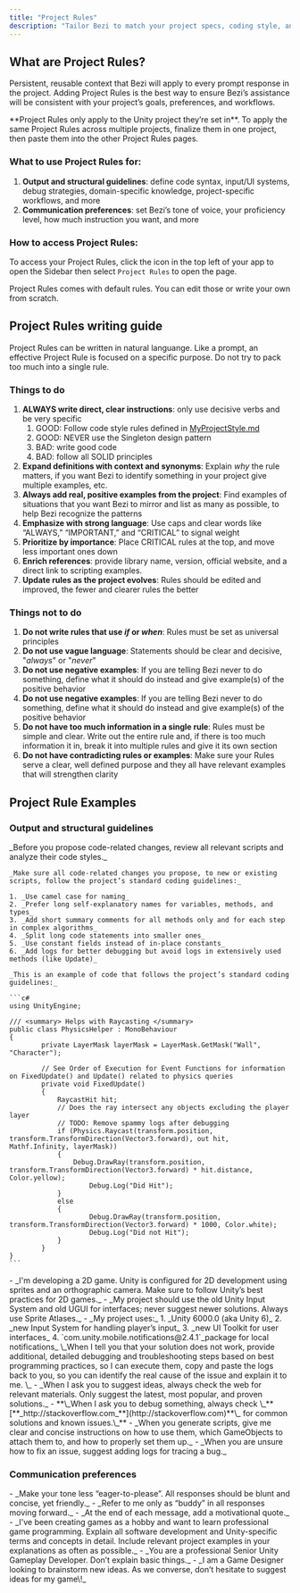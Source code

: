 ```yaml
---
title: "Project Rules"
description: "Tailor Bezi to match your project specs, coding style, and communication preferences"
---
```


## What are Project Rules?

Persistent, reusable context that Bezi will apply to every prompt response in the project. Adding Project Rules is the best way to ensure Bezi’s assistance will be consistent with your project’s goals, preferences, and workflows.

<Note>
  **Project Rules only apply to the Unity project they’re set in**. To apply the same Project Rules across multiple projects, finalize them in one project, then paste them into the other Project Rules pages.
</Note>

### **What to use Project Rules for:**

1. **Output and structural guidelines**: define code syntax, input/UI systems, debug strategies, domain-specific knowledge, project-specific workflows, and more
2. **Communication preferences**: set Bezi’s tone of voice, your proficiency level, how much instruction you want, and more

### **How to access Project Rules:**

To access your Project Rules, click the  <Icon icon="sidebar" iconType="regular" color="#000000" />  icon in the top left of your app to open the Sidebar then select `Project Rules` to open the page.

Project Rules comes with default rules. You can edit those or write your own from scratch.

## Project Rules writing guide

Project Rules can be written in natural languange. Like a prompt, an effective Project Rule is focused on a specific purpose. Do not try to pack too much into a single rule.

### **Things to do**

1. **ALWAYS write direct, clear instructions**: only use decisive verbs and be very specific
   1. GOOD: Follow code style rules defined in [MyProjectStyle.md](http://MyProjectStyle.md)
   2. GOOD: NEVER use the Singleton design pattern
   3. BAD: write good code
   4. BAD: follow all SOLID principles
2. **Expand definitions with context and synonyms**: Explain _why_ the rule matters, if you want Bezi to identify something in your project give multiple examples, etc.
3. **Always add real, positive examples from the project**: Find examples of situations that you want Bezi to mirror and list as many as possible, to help Bezi recognize the patterns
4. **Emphasize with strong language**: Use caps and clear words like “ALWAYS,” “IMPORTANT,” and “CRITICAL” to signal weight
5. **Prioritize by importance**: Place CRITICAL rules at the top, and move less important ones down
6. **Enrich references**: provide library name, version, official website, and a direct link to scripting examples.
7. **Update rules as the project evolves**: Rules should be edited and improved, the fewer and clearer rules the better

### **Things not to do**

1. **Do not write rules that use _if_ or _when_**: Rules must be set as universal principles
2. **Do not use vague language**: Statements should be clear and decisive, "_always_" or "_never_"
3. **Do not use negative examples**: If you are telling Bezi never to do something, define what it should do instead and give example(s) of the positive behavior
4. **Do not use negative examples**: If you are telling Bezi never to do something, define what it should do instead and give example(s) of the positive behavior
5. **Do not have too much information in a single rule**: Rules must be simple and clear. Write out the entire rule and, if there is too much information it in, break it into multiple rules and give it its own section 
6. **Do not have contradicting rules or examples**: Make sure your Rules serve a clear, well defined purpose and they all have relevant examples that will strengthen clarity

## Project Rule Examples

### Output and structural guidelines

<AccordionGroup>
  <Accordion title="Set code guidelines and logic">
    _Before you propose code-related changes, review all relevant scripts and analyze their code styles._

    _Make sure all code-related changes you propose, to new or existing scripts, follow the project’s standard coding guidelines:_

    1. _Use camel case for naming_
    2. _Prefer long self-explanatory names for variables, methods, and types_
    3. _Add short summary comments for all methods only and for each step in complex algorithms_
    4. _Split long code statements into smaller ones_
    5. _Use constant fields instead of in-place constants_
    6. _Add logs for better debugging but avoid logs in extensively used methods (like Update)_

    _This is an example of code that follows the project’s standard coding guidelines:_

    ```c#
    using UnityEngine;
    
    /// <summary> Helps with Raycasting </summary>
    public class PhysicsHelper : MonoBehaviour
    {
    		private LayerMask layerMask = LayerMask.GetMask("Wall", "Character");
    	
    		// See Order of Execution for Event Functions for information on FixedUpdate() and Update() related to physics queries
    		private void FixedUpdate()
    		{
    			RaycastHit hit;
    			// Does the ray intersect any objects excluding the player layer
    			// TODO: Remove spammy logs after debugging
    			if (Physics.Raycast(transform.position, transform.TransformDirection(Vector3.forward), out hit, Mathf.Infinity, layerMask))
    			{
    			    Debug.DrawRay(transform.position, transform.TransformDirection(Vector3.forward) * hit.distance, Color.yellow);
    					Debug.Log("Did Hit");
    			}
    			else
    			{
    					Debug.DrawRay(transform.position, transform.TransformDirection(Vector3.forward) * 1000, Color.white);
    					Debug.Log("Did not Hit");
    			}
    		}
    }
    ```
  </Accordion>
  <Accordion title="Encode system preferences and project-specific knowledge ">
    - _I'm developing a 2D game. Unity is configured for 2D development using sprites and an orthographic camera. Make sure to follow Unity’s best practices for 2D games._
    - _My project should use the old Unity Input System and old UGUI for interfaces; never suggest newer solutions. Always use Sprite Atlases._
    - _My project uses:_
      1. _Unity 6000.0 (aka Unity 6)_
      2. _new Input System for handling player’s input_
      3. _new UI Toolkit for user interfaces_
      4. `com.unity.mobile.notifications@2.4.1`_package for local notifications_
  </Accordion>
  <Accordion title="Define how you want Bezi to approach debugging">
    \_When I tell you that your solution does not work, provide additional, detailed debugging and troubleshooting steps based on best programming practices, so I can execute them, copy and paste the logs back to you, so you can identify the real cause of the issue and explain it to me. \_
  </Accordion>
  <Accordion title="Define response steps and workflow requirements ">
    - _When I ask you to suggest ideas, always check the web for relevant materials. Only suggest the latest, most popular, and proven solutions._
    - **\_When I ask you to debug something, always check \_**[**_http://stackoverflow.com_**](http://stackoverflow.com)**\_ for common solutions and known issues.\_**
    - _When you generate scripts, give me clear and concise instructions on how to use them, which GameObjects to attach them to, and how to properly set them up._
    - _When you are unsure how to fix an issue, suggest adding logs for tracing a bug._
  </Accordion>
</AccordionGroup>

### Communication preferences

<AccordionGroup>
  <Accordion title="Customize Bezi’s personality and responses">
    - _Make your tone less “eager-to-please”. All responses should be blunt and concise, yet friendly._
    - _Refer to me only as “buddy” in all responses moving forward._
    - _At the end of each message, add a motivational quote._
  </Accordion>
  <Accordion title="Match Bezi's response style and depth to your experience level">
    - _I've been creating games as a hobby and want to learn professional game programming. Explain all software development and Unity-specific terms and concepts in detail. Include relevant project examples in your explanations as often as possible._
    - _You are a professional Senior Unity Gameplay Developer. Don’t explain basic things._
    - _I am a Game Designer looking to brainstorm new ideas. As we converse, don’t hesitate to suggest ideas for my game\!_
  </Accordion>
</AccordionGroup>